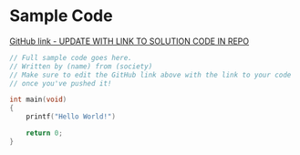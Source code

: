 # Sample Code

[GitHub link - UPDATE WITH LINK TO SOLUTION CODE IN REPO](https://www.youtube.com/watch?v=87fKv045u5U)

```c
// Full sample code goes here.
// Written by (name) from (society)
// Make sure to edit the GitHub link above with the link to your code
// once you've pushed it!

int main(void)
{
    printf("Hello World!")

    return 0;
}

```
